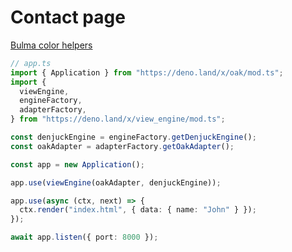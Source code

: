 
# Contact page


[Bulma color helpers](https://bulma.io/documentation/modifiers/color-helpers/)

```ts
// app.ts
import { Application } from "https://deno.land/x/oak/mod.ts";
import {
  viewEngine,
  engineFactory,
  adapterFactory,
} from "https://deno.land/x/view_engine/mod.ts";

const denjuckEngine = engineFactory.getDenjuckEngine();
const oakAdapter = adapterFactory.getOakAdapter();

const app = new Application();

app.use(viewEngine(oakAdapter, denjuckEngine));

app.use(async (ctx, next) => {
  ctx.render("index.html", { data: { name: "John" } });
});

await app.listen({ port: 8000 });
```